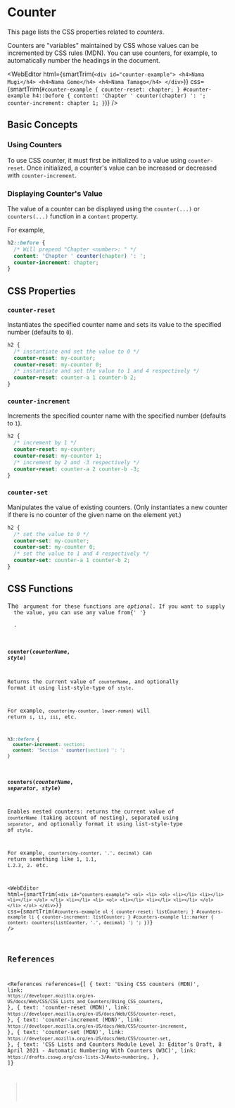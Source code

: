 
# Counter

This page lists the CSS properties related to _counters_.

Counters are "variables" maintained by CSS whose values can be incremented by CSS rules (MDN).
You can use counters, for example, to automatically number the headings in the document.

<WebEditor
  html={smartTrim(`
    <div id="counter-example">
      <h4>Nama Mugi</h4>
      <h4>Nama Gome</h4>
      <h4>Nama Tamago</h4>
    </div>
  `)}
  css={smartTrim(`
    #counter-example {
      counter-reset: chapter;
    }
    #counter-example h4::before {
      content: 'Chapter ' counter(chapter) ': ';
      counter-increment: chapter 1;
    }
  `)}
/>

## Basic Concepts

### Using Counters

To use CSS counter, it must first be initialized to a value using `counter-reset`.
Once initialized, a counter's value can be increased or decreased with `counter-increment`.

### Displaying Counter's Value

The value of a counter can be displayed using the `counter(...)` or `counters(...)` function in a `content` property.

For example,

```css
h2::before {
  /* Will prepend "Chapter <number>: " */
  content: 'Chapter ' counter(chapter) ': ';
  counter-increment: chapter;
}
```

## CSS Properties

### `counter-reset`

Instantiates the specified counter name and sets its value to the specified number (defaults to `0`).

```css
h2 {
  /* instantiate and set the value to 0 */
  counter-reset: my-counter;
  counter-reset: my-counter 0;
  /* instantiate and set the value to 1 and 4 respectively */
  counter-reset: counter-a 1 counter-b 2;
}
```

### `counter-increment`

Increments the specified counter name with the specified number (defaults to `1`).

```css
h2 {
  /* increment by 1 */
  counter-reset: my-counter;
  counter-reset: my-counter 1;
  /* increment by 2 and -3 respectively */
  counter-reset: counter-a 2 counter-b -3;
}
```

### `counter-set`

Manipulates the value of existing counters.
(Only instantiates a new counter if there is no counter of the given name on the element yet.)

```css
h2 {
  /* set the value to 0 */
  counter-set: my-counter;
  counter-set: my-counter 0;
  /* set the value to 1 and 4 respectively */
  counter-set: counter-a 1 counter-b 2;
}
```

## CSS Functions

<NoteBox type="info">
  The <Code str="style" /> argument for these functions are <em>optional</em>. If you want to supply
  the value, you can use any value from{' '}
  <Link
    link="https://developer.mozilla.org/en-US/docs/Web/CSS/list-style-type"
    str="list-style-type"
  />
  .
</NoteBox>

### <code>counter(<var>counterName</var>, <var>style</var>)</code>

Returns the current value of `counterName`, and optionally format it using list-style-type of `style`.

For example, `counter(my-counter, lower-roman)` will return `i`, `ii`, `iii`, etc.

```css
h3::before {
  counter-increment: section;
  content: 'Section ' counter(section) ': ';
}
```

### <code>counters(<var>counterName</var>, <var>separator</var>, <var>style</var>)</code>

Enables nested counters: returns the current value of `counterName` (taking account of nesting),
separated using `separator`, and optionally format it using list-style-type of `style`.

For example, `counters(my-counter, '.', decimal)` can return something like `1`, `1.1`, `1.2.3`, `2`. etc.

<WebEditor
  html={smartTrim(`
    <div id="counters-example">
      <ol>
        <li>
          <ol>
            <li></li>
            <li></li>
            <li></li>
          </ol>
        </li>
        <li></li>
        <li>
          <ol>
            <li></li>
            <li></li>
            <li></li>
          </ol>
        </li>
      </ol>
    </div>
  `)}
  css={smartTrim(`
    #counters-example ol {
      counter-reset: listCounter;
    }
    #counters-example li {
      counter-increment: listCounter;
    }
    #counters-example li::marker {
      content: counters(listCounter, '.', decimal) ') ';
    }
  `)}
/>

## References

<References
  references={[
    {
      text: 'Using CSS counters (MDN)',
      link: `https://developer.mozilla.org/en-US/docs/Web/CSS/CSS_Lists_and_Counters/Using_CSS_counters`,
    },
    {
      text: 'counter-reset (MDN)',
      link: `https://developer.mozilla.org/en-US/docs/Web/CSS/counter-reset`,
    },
    {
      text: 'counter-increment (MDN)',
      link: `https://developer.mozilla.org/en-US/docs/Web/CSS/counter-increment`,
    },
    {
      text: 'counter-set (MDN)',
      link: `https://developer.mozilla.org/en-US/docs/Web/CSS/counter-set`,
    },
    {
      text:
        'CSS Lists and Counters Module Level 3: Editor’s Draft, 8 April 2021 - Automatic Numbering With Counters (W3C)',
      link: `https://drafts.csswg.org/css-lists-3/#auto-numbering`,
    },
  ]}
></References>
